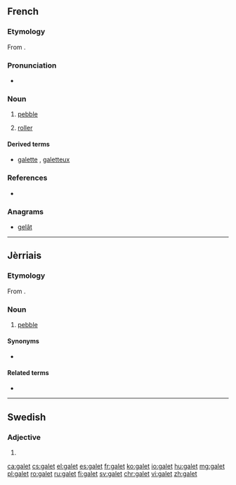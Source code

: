 ==French==

===Etymology===
From {{etyl|fro|fr}} {{term|gal||rock|lang=fro}}.

===Pronunciation===
* {{IPA|/ɡalɛ/|lang=fr}}

===Noun===
{{fr-noun|m}}

# [[pebble]]
# {{context|technology|lang=fr}} [[roller]]

====Derived terms====
* [[galette]] {{f}}, [[galetteux]]

===References===
* {{R:NPLarousse}}

===Anagrams===
* [[gelât#French|gelât]]

----

==Jèrriais==

===Etymology===
From {{etyl|fro|roa-jer}} {{term|gal||rock|lang=fro}}{{suffix||et|lang=roa-jer}}.

===Noun===
{{roa-jer-noun|m}}

# [[pebble]]

====Synonyms====
* {{l|roa-jer|galot}}

====Related terms====
* {{l|roa-jer|galiche|gloss=pebbles}}

----

==Swedish==

===Adjective===
{{head|sv|adjective form}}

# {{sv-adj-form-abs-indef-n|galen}}

[[ca:galet]]
[[cs:galet]]
[[el:galet]]
[[es:galet]]
[[fr:galet]]
[[ko:galet]]
[[io:galet]]
[[hu:galet]]
[[mg:galet]]
[[pl:galet]]
[[ro:galet]]
[[ru:galet]]
[[fi:galet]]
[[sv:galet]]
[[chr:galet]]
[[vi:galet]]
[[zh:galet]]